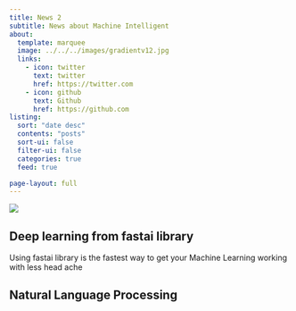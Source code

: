```yaml
---
title: News 2
subtitle: News about Machine Intelligent
about:
  template: marquee
  image: ../../../images/gradientv12.jpg 
  links:
    - icon: twitter
      text: twitter
      href: https://twitter.com
    - icon: github
      text: Github
      href: https://github.com
listing:
  sort: "date desc"
  contents: "posts"
  sort-ui: false
  filter-ui: false
  categories: true
  feed: true

page-layout: full
---
```


![](../images/light1.jpg)

## Deep learning from fastai library

Using fastai library is the fastest way to get your Machine Learning working with less head ache

## Natural Language Processing 